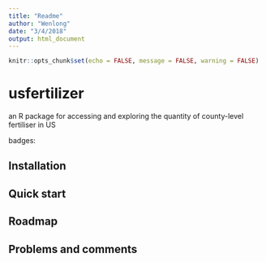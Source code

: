 ```yaml
---
title: "Readme"
author: "Wenlong"
date: "3/4/2018"
output: html_document
---
```


```r
knitr::opts_chunk$set(echo = FALSE, message = FALSE, warning = FALSE)
```

# usfertilizer

an R package for accessing and exploring the quantity of  county-level fertiliser in US

badges:

## Installation
## Quick start
## Roadmap
## Problems and comments
